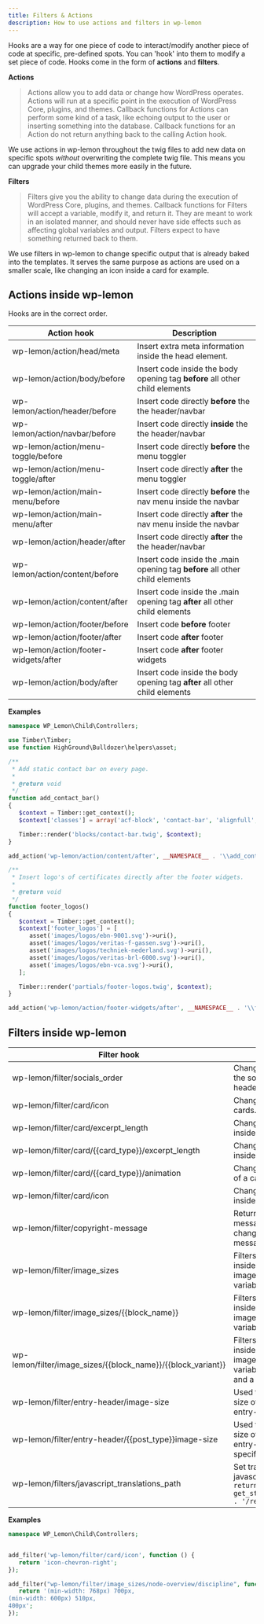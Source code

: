 ```yaml
---
title: Filters & Actions
description: How to use actions and filters in wp-lemon
---
```


Hooks are a way for one piece of code to interact/modify another piece of code at specific, pre-defined spots. You can 'hook' into them to modify a set piece of code. Hooks come in the form of **actions** and **filters**.

**Actions**
>  Actions allow you to add data or change how WordPress operates. Actions will run at a specific point in the execution of WordPress Core, plugins, and themes. Callback functions for Actions can perform some kind of a task, like echoing output to the user or inserting something into the database. Callback functions for an Action do not return anything back to the calling Action hook.

We use actions in wp-lemon throughout the twig files to add new data on specific spots *without* overwriting the complete twig file. This means you can upgrade your child themes more easily in the future.

**Filters**
>  Filters give you the ability to change data during the execution of WordPress Core, plugins, and themes. Callback functions for Filters will accept a variable, modify it, and return it. They are meant to work in an isolated manner, and should never have side effects such as affecting global variables and output. Filters expect to have something returned back to them.

We use filters in wp-lemon to change specific output that is already baked into the templates. It serves the same purpose as actions are used on a smaller scale, like changing an icon inside a card for example.

## Actions inside wp-lemon
Hooks are in the correct order.

| Action hook                          | Description                                                                  |
|--------------------------------------|------------------------------------------------------------------------------|
| wp-lemon/action/head/meta            | Insert extra meta information inside the head element.                       |
| wp-lemon/action/body/before          | Insert code inside the body opening tag **before** all other child elements  |
| wp-lemon/action/header/before        | Insert code directly **before** the the header/navbar                        |
| wp-lemon/action/navbar/before        | Insert code directly **inside** the the header/navbar                        |
| wp-lemon/action/menu-toggle/before        | Insert code directly **before** the menu toggler                   |
| wp-lemon/action/menu-toggle/after        | Insert code directly **after** the menu toggler                   |
| wp-lemon/action/main-menu/before        | Insert code directly **before** the nav menu inside the navbar                |
| wp-lemon/action/main-menu/after        | Insert code directly **after** the nav menu inside the navbar               |
| wp-lemon/action/header/after         | Insert code directly **after** the the header/navbar                         |
| wp-lemon/action/content/before       | Insert code inside the .main opening tag **before** all other child elements |
| wp-lemon/action/content/after        | Insert code inside the .main opening tag **after** all other child elements  |
| wp-lemon/action/footer/before        | Insert code **before** footer                                                |
| wp-lemon/action/footer/after         | Insert code **after** footer                                                 |
| wp-lemon/action/footer-widgets/after | Insert code **after** footer widgets                                         |
| wp-lemon/action/body/after           | Insert code inside the body opening tag **after** all other child elements   |

**Examples**
```php title=library/controllers/hooks.php lineNumbers=true
namespace WP_Lemon\Child\Controllers;

use Timber\Timber;
use function HighGround\Bulldozer\helpers\asset;

/**
 * Add static contact bar on every page.
 *
 * @return void
 */
function add_contact_bar()
{
   $context = Timber::get_context();
   $context['classes'] = array('acf-block', 'contact-bar', 'alignfull', 'has-background', 'has-blue-background-color', 'has-text-color', 'has-black-color');

   Timber::render('blocks/contact-bar.twig', $context);
}

add_action('wp-lemon/action/content/after', __NAMESPACE__ . '\\add_contact_bar');

/**
 * Insert logo's of certificates directly after the footer widgets.
 *
 * @return void
 */
function footer_logos()
{
   $context = Timber::get_context();
   $context['footer_logos'] = [
      asset('images/logos/ebn-9001.svg')->uri(),
      asset('images/logos/veritas-f-gassen.svg')->uri(),
      asset('images/logos/techniek-nederland.svg')->uri(),
      asset('images/logos/veritas-brl-6000.svg')->uri(),
      asset('images/logos/ebn-vca.svg')->uri(),
   ];

   Timber::render('partials/footer-logos.twig', $context);
}

add_action('wp-lemon/action/footer-widgets/after', __NAMESPACE__ . '\\footer_logos');

```
## Filters inside wp-lemon

| Filter hook                                                  | Description                                                                                                                 |
|--------------------------------------------------------------|-----------------------------------------------------------------------------------------------------------------------------|
| wp-lemon/filter/socials_order                                | Change the default order of the socials in blocks, headers and footers.                                                                                          |
| wp-lemon/filter/card/icon                                    | Change the icon inside cards.                                                                                               |
| wp-lemon/filter/card/excerpt_length                          | Change the excerpt length inside cards                                                                                      |
| wp-lemon/filter/card/{{card_type}}/excerpt_length            | Change the excerpt length inside a specific cards                                                                           |
| wp-lemon/filter/card/{{card_type}}/animation                 | Change default animation of a card.                                                                    |
| wp-lemon/filter/card/icon                | Change the arrow icon inside a cards footer.                                                                  |
| wp-lemon/filter/copyright-message                            | Returns the copyright message, use this to change the copyright message in the                                              |  
| wp-lemon/filter/image_sizes                                  | Filters the image sizes inside all blocks that use image_sizes context variable                                             |
| wp-lemon/filter/image_sizes/{{block_name}}                   | Filters the image sizes inside all blocks that use image_sizes context variable for a specific block.                       |
| wp-lemon/filter/image_sizes/{{block_name}}/{{block_variant}} | Filters the image sizes inside all blocks that use image_sizes context variable for a specific block and a specific variant |
| wp-lemon/filter/entry-header/image-size                      | Used to change the image size of the image in the entry-header.twig                                                         |
| wp-lemon/filter/entry-header/{{post_type}}image-size                      | Used to change the image size of the image in the entry-header.twig of a specific post type.                                                        |
| wp-lemon/filters/javascript_translations_path                | Set translation path of javascript translations. `return get_stylesheet_directory() . '/resources/languages/'`              |

**Examples**
```php title=library/controllers/filters.php lineNumbers=true
namespace WP_Lemon\Child\Controllers;


add_filter('wp-lemon/filter/card/icon', function () {
   return 'icon-chevron-right';
});

add_filter("wp-lemon/filter/image_sizes/node-overview/discipline", function ($sizes) {
   return '(min-width: 768px) 700px, 
(min-width: 600px) 510px, 
400px';
});

```